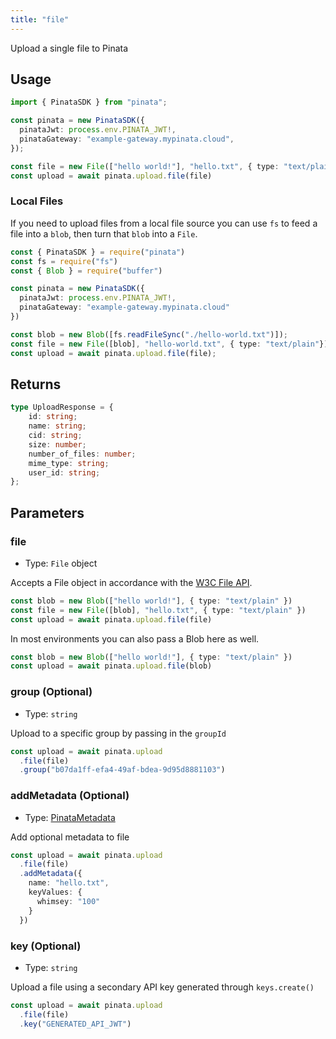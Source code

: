 ```yaml
---
title: "file"
---
```


Upload a single file to Pinata

## Usage

```typescript
import { PinataSDK } from "pinata";

const pinata = new PinataSDK({
  pinataJwt: process.env.PINATA_JWT!,
  pinataGateway: "example-gateway.mypinata.cloud",
});

const file = new File(["hello world!"], "hello.txt", { type: "text/plain" })
const upload = await pinata.upload.file(file)
```

### Local Files

If you need to upload files from a local file source you can use `fs` to feed a file into a `blob`, then turn that `blob` into a `File`.

```typescript
const { PinataSDK } = require("pinata")
const fs = require("fs")
const { Blob } = require("buffer")

const pinata = new PinataSDK({
  pinataJwt: process.env.PINATA_JWT!,
  pinataGateway: "example-gateway.mypinata.cloud"
})

const blob = new Blob([fs.readFileSync("./hello-world.txt")]);
const file = new File([blob], "hello-world.txt", { type: "text/plain"})
const upload = await pinata.upload.file(file);
```

## Returns

```typescript
type UploadResponse = {
	id: string;
	name: string;
	cid: string;
	size: number;
	number_of_files: number;
	mime_type: string;
	user_id: string;
};
```

## Parameters

### file

- Type: `File` object

Accepts a File object in accordance with the [W3C File API](https://w3c.github.io/FileAPI/#file-section).

```typescript
const blob = new Blob(["hello world!"], { type: "text/plain" })
const file = new File([blob], "hello.txt", { type: "text/plain" })
const upload = await pinata.upload.file(file)
```

In most environments you can also pass a Blob here as well.

```typescript
const blob = new Blob(["hello world!"], { type: "text/plain" })
const upload = await pinata.upload.file(blob)
```

### group (Optional)

- Type: `string`

Upload to a specific group by passing in the `groupId`

```typescript
const upload = await pinata.upload
  .file(file)
  .group("b07da1ff-efa4-49af-bdea-9d95d8881103")
```

### addMetadata (Optional)

- Type: [PinataMetadata](../types#pinatametadata)

Add optional metadata to file

```typescript
const upload = await pinata.upload
  .file(file)
  .addMetadata({
    name: "hello.txt",
    keyValues: {
      whimsey: "100"
    }
  })
```

### key (Optional)

- Type: `string`

Upload a file using a secondary API key generated through `keys.create()`

```typescript
const upload = await pinata.upload
  .file(file)
  .key("GENERATED_API_JWT")
```
